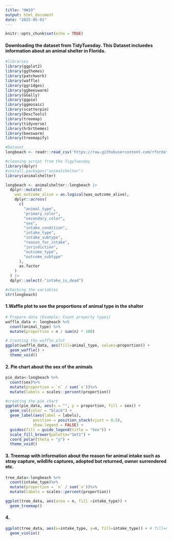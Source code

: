 ```yaml
---
title: "HW10"
output: html_document
date: "2025-05-01"
---
```


```r
knitr::opts_chunk$set(echo = TRUE)
```
#### Downloading the dataset from TidyTuesday. This Dataset incluedes information about an animal shelter in Florida. 
```r
#libraries
library(ggplot2)
library(ggthemes)
library(patchwork)
library(waffle)
library(ggridges)
library(ggbeeswarm)
library(GGally)
library(ggpie)
library(ggmosaic)
library(scatterpie)
library(DescTools)
library(treemap)
library(tidyverse)
library(hrbrthemes)
library(beeswarm)
library(treemapify)

#Dataset
longbeach <- readr::read_csv('https://raw.githubusercontent.com/rfordatascience/tidytuesday/main/data/2025/2025-03-04/longbeach.csv')

#cleaning script from the TigyTuesday
library(dplyr)
#install.packages("animalshelter")
library(animalshelter)

longbeach <- animalshelter::longbeach |>
  dplyr::mutate(
    was_outcome_alive = as.logical(was_outcome_alive),
    dplyr::across(
      c(
        "animal_type",
        "primary_color",
        "secondary_color",
        "sex",
        "intake_condition",
        "intake_type",
        "intake_subtype",
        "reason_for_intake",
        "jurisdiction",
        "outcome_type",
        "outcome_subtype"
      ),
      as.factor
    )
  ) |>
  dplyr::select(-"intake_is_dead")

#checking the variables
str(longbeach)
```
#### 1.Waffle plot to see the proportions of animal type in the shalter 
```r
# Prepare data (Example: Count property types)
waffle_data <- longbeach %>%
  count(animal_type) %>%
  mutate(proportion = n / sum(n) * 100)

# Creating the waffle plot
ggplot(waffle_data, aes(fill=animal_type, values=proportion)) +
  geom_waffle() +
  theme_void()
```
#### 2. Pie chart about the sex of the animals
```r
pie_data<-longbeach %>%
  count(sex)%>%
  mutate(proportion = `n` / sum(`n`))%>%
  mutate(labels = scales::percent(proportion))

#creating the pie chart
ggplot(pie_data, aes(x = "", y = proportion, fill = sex)) +
  geom_col(color = "black") +
  geom_label(aes(label = labels),
            position = position_stack(vjust = 0.5),
            show.legend = FALSE) +
  guides(fill = guide_legend(title = "Sex")) +
  scale_fill_brewer(palette="Set1") +
  coord_polar(theta = "y") + 
  theme_void()
```
#### 3. Treemap with information about the reason for animal intake such as stray capture, wildlife captures, adopted but returned, owner surrendered etc.
```r
tree_data<-longbeach %>%
  count(intake_type)%>%
  mutate(proportion = `n` / sum(`n`))%>%
  mutate(labels = scales::percent(proportion))

ggplot(tree_data, aes(area = n, fill =intake_type)) +
  geom_treemap()
```
#### 4.
```r
ggplot(tree_data, aes(x=intake_type, y=n, fill=intake_type)) + # fill=name allow to automatically dedicate a color for each group
  geom_violin()
```
